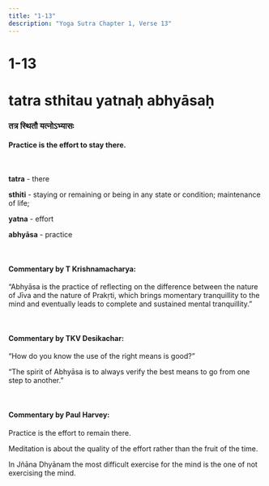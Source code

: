 ```yaml
---
title: "1-13"
description: "Yoga Sutra Chapter 1, Verse 13"
---
```


# 1-13

# tatra sthitau yatnaḥ abhyāsaḥ

### तत्र स्थितौ यत्नोऽभ्यासः

#### Practice is the effort to stay there.

<br />

**tatra** - there <br />

**sthiti** - staying or remaining or being in any state or condition; maintenance of life; <br />

**yatna** - effort <br />

**abhyāsa** - practice <br />

<br />

#### Commentary by T Krishnamacharya:

“Abhyāsa is the practice of reflecting on the difference
between the nature of Jīva and the nature of Prakṛti,
which brings momentary tranquillity to the mind and
eventually leads to complete and sustained mental tranquillity.”

<br />

#### Commentary by TKV Desikachar:

“How do you know the use of the right means is good?”

“The spirit of Abhyāsa is to always verify the best means to go from one step to another.”

<br />

#### Commentary by Paul Harvey:

Practice is the effort to remain there.

Meditation is about the quality of the effort
rather than the fruit of the time.

In Jñāna Dhyānam the most difficult exercise for the mind
is the one of not exercising the mind.
